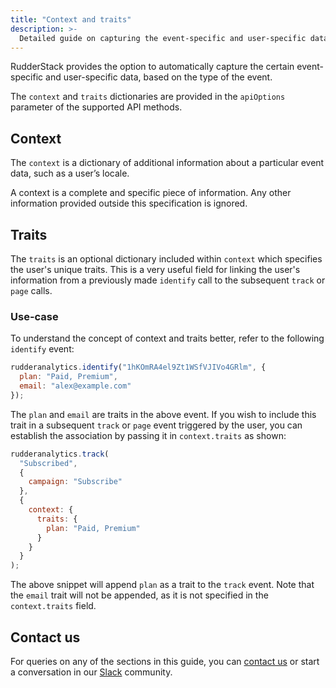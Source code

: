 ```yaml
---
title: "Context and traits"
description: >-
  Detailed guide on capturing the event-specific and user-specific data using the context and trait dictionaries.
---
```


RudderStack provides the option to automatically capture the certain event-specific and user-specific data, based on the type of the event.

The `context` and `traits` dictionaries are provided in the <Link to="/sources/sdks/rudderstack-javascript-sdk/supported-api/#apiOptions">`apiOptions`</Link> parameter of the supported API methods.

## Context

The `context` is a dictionary of additional information about a particular event data, such as a user’s locale.

<div class="infoBlock">
A context is a complete and specific piece of information. Any other information provided outside this specification is ignored.
</div>

## Traits

The `traits` is an optional dictionary included within <Link to="#context">`context`</Link> which specifies the user's unique traits. This is a very useful field for linking the user's information from a previously made <Link to="http://localhost:8001/sources/sdks/rudderstack-javascript-sdk/supported-api/#identify">`identify`</Link> call to the subsequent <Link to="http://localhost:8001/sources/sdks/rudderstack-javascript-sdk/supported-api/#track">`track`</Link> or <Link to="http://localhost:8001/sources/sdks/rudderstack-javascript-sdk/supported-api/#page">`page`</Link> calls.

### Use-case

To understand the concept of context and traits better, refer to the following `identify` event:

```javascript
rudderanalytics.identify("1hKOmRA4el9Zt1WSfVJIVo4GRlm", {
  plan: "Paid, Premium",
  email: "alex@example.com"
});
```

The `plan` and `email` are traits in the above event. If you wish to include this trait in a subsequent `track` or `page` event triggered by the user, you can establish the association by passing it in `context.traits` as shown:

```javascript
rudderanalytics.track(
  "Subscribed",
  {
    campaign: "Subscribe"
  },
  {
    context: {
      traits: {
        plan: "Paid, Premium"
      }
    }
  }
);
```

The above snippet will append `plan` as a trait to the `track` event. Note that the `email` trait will not be appended, as it is not specified in the `context.traits` field.

## Contact us

For queries on any of the sections in this guide, you can [contact us](mailto:%20docs@rudderstack.com) or start a conversation in our [Slack](https://rudderstack.com/join-rudderstack-slack-community) community.
